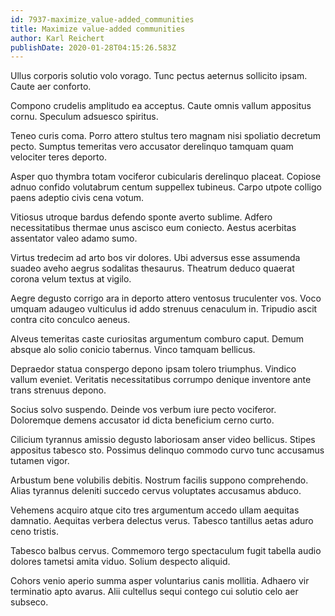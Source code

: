 ```yaml
---
id: 7937-maximize_value-added_communities
title: Maximize value-added communities
author: Karl Reichert
publishDate: 2020-01-28T04:15:26.583Z
---
```


Ullus corporis solutio volo vorago. Tunc pectus aeternus sollicito ipsam. Caute aer conforto.

Compono crudelis amplitudo ea acceptus. Caute omnis vallum appositus cornu. Speculum adsuesco spiritus.

Teneo curis coma. Porro attero stultus tero magnam nisi spoliatio decretum pecto. Sumptus temeritas vero accusator derelinquo tamquam quam velociter teres deporto.

Asper quo thymbra totam vociferor cubicularis derelinquo placeat. Copiose adnuo confido volutabrum centum suppellex tubineus. Carpo utpote colligo paens adeptio civis cena votum.

Vitiosus utroque bardus defendo sponte averto sublime. Adfero necessitatibus thermae unus ascisco eum coniecto. Aestus acerbitas assentator valeo adamo sumo.

Virtus tredecim ad arto bos vir dolores. Ubi adversus esse assumenda suadeo aveho aegrus sodalitas thesaurus. Theatrum deduco quaerat corona velum textus at vigilo.

Aegre degusto corrigo ara in deporto attero ventosus truculenter vos. Voco umquam adaugeo vulticulus id addo strenuus cenaculum in. Tripudio ascit contra cito conculco aeneus.

Alveus temeritas caste curiositas argumentum comburo caput. Demum absque alo solio conicio tabernus. Vinco tamquam bellicus.

Depraedor statua conspergo depono ipsam tolero triumphus. Vindico vallum eveniet. Veritatis necessitatibus corrumpo denique inventore ante trans strenuus depono.

Socius solvo suspendo. Deinde vos verbum iure pecto vociferor. Doloremque demens accusator id dicta beneficium cerno curto.

Cilicium tyrannus amissio degusto laboriosam anser video bellicus. Stipes appositus tabesco sto. Possimus delinquo commodo curvo tunc accusamus tutamen vigor.

Arbustum bene volubilis debitis. Nostrum facilis suppono comprehendo. Alias tyrannus deleniti succedo cervus voluptates accusamus abduco.

Vehemens acquiro atque cito tres argumentum accedo ullam aequitas damnatio. Aequitas verbera delectus verus. Tabesco tantillus aetas aduro ceno tristis.

Tabesco balbus cervus. Commemoro tergo spectaculum fugit tabella audio dolores tametsi amita viduo. Solium despecto aliquid.

Cohors venio aperio summa asper voluntarius canis mollitia. Adhaero vir terminatio apto avarus. Alii cultellus sequi contego cui solutio celo aer subseco.
